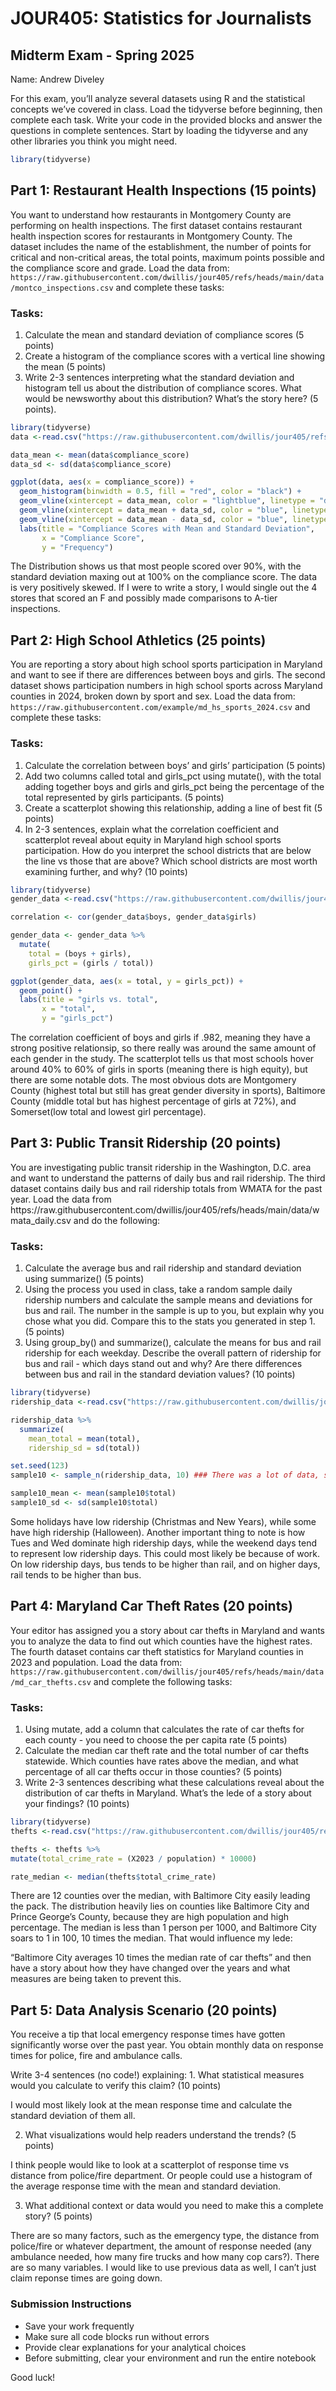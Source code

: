 # JOUR405: Statistics for Journalists
## Midterm Exam - Spring 2025

Name: Andrew Diveley

For this exam, you'll analyze several datasets using R and the statistical concepts we've covered in class. Load the tidyverse before beginning, then complete each task. Write your code in the provided blocks and answer the questions in complete sentences. Start by loading the tidyverse and any other libraries you think you might need.

```r
library(tidyverse)
```


## Part 1: Restaurant Health Inspections (15 points)

You want to understand how restaurants in Montgomery County are performing on health inspections. The first dataset contains restaurant health inspection scores for restaurants in Montgomery County. The dataset includes the name of the establishment, the number of points for critical and non-critical areas, the total points, maximum points possible and the compliance score and grade. Load the data from: `https://raw.githubusercontent.com/dwillis/jour405/refs/heads/main/data/montco_inspections.csv` and complete these tasks:

### Tasks:
1. Calculate the mean and standard deviation of compliance scores (5 points)
2. Create a histogram of the compliance scores with a vertical line showing the mean (5 points)
3. Write 2-3 sentences interpreting what the standard deviation and histogram tell us about the distribution of compliance scores. What would be newsworthy about this distribution? What's the story here? (5 points).

```r
library(tidyverse)
data <-read.csv("https://raw.githubusercontent.com/dwillis/jour405/refs/heads/main/data/montco_inspections.csv")

data_mean <- mean(data$compliance_score)
data_sd <- sd(data$compliance_score)

ggplot(data, aes(x = compliance_score)) +
  geom_histogram(binwidth = 0.5, fill = "red", color = "black") +
  geom_vline(xintercept = data_mean, color = "lightblue", linetype = "dashed", linewidth = 1) +
  geom_vline(xintercept = data_mean + data_sd, color = "blue", linetype = "dotted", linewidth = 1) +
  geom_vline(xintercept = data_mean - data_sd, color = "blue", linetype = "dotted", linewidth = 1) +
  labs(title = "Compliance Scores with Mean and Standard Deviation",
       x = "Compliance Score",
       y = "Frequency")
```


The Distribution shows us that most people scored over 90%, with the standard deviation maxing out at 100% on the compliance score.  The data is very positively skewed.  If I were to write a story, I would single out the 4 stores that scored an F and possibly made comparisons to A-tier inspections.

## Part 2: High School Athletics (25 points)

You are reporting a story about high school sports participation in Maryland and want to see if there are differences between boys and girls. The second dataset shows participation numbers in high school sports across Maryland counties in 2024, broken down by sport and sex. Load the data from: `https://raw.githubusercontent.com/example/md_hs_sports_2024.csv` and complete these tasks:

### Tasks:
1. Calculate the correlation between boys' and girls' participation (5 points)
2. Add two columns called total and girls_pct using mutate(), with the total adding together boys and girls and girls_pct being the percentage of the total represented by girls participants. (5 points)
3. Create a scatterplot showing this relationship, adding a line of best fit (5 points)
4. In 2-3 sentences, explain what the correlation coefficient and scatterplot reveal about equity in Maryland high school sports participation. How do you interpret the school districts that are below the line vs those that are above? Which school districts are most worth examining further, and why? (10 points)

```r
library(tidyverse)
gender_data <-read.csv("https://raw.githubusercontent.com/dwillis/jour405/refs/heads/main/data/md_hs_participation.csv")

correlation <- cor(gender_data$boys, gender_data$girls)

gender_data <- gender_data %>%
  mutate(
    total = (boys + girls),
    girls_pct = (girls / total))

ggplot(gender_data, aes(x = total, y = girls_pct)) +
  geom_point() +
  labs(title = "girls vs. total",
       x = "total",
       y = "girls_pct")
```

The correlation coefficient of boys and girls if .982, meaning they have a strong positive relationsip, so there really was around the same amount of each gender in the study.  The scatterplot tells us that most schools hover around 40% to 60% of girls in sports (meaning there is high equity), but there are some notable dots.  The most obvious dots are Montgomery County (highest total but still has great gender diversity in sports), Baltimore County (middle total but has highest percentage of girls at 72%), and Somerset(low total and lowest girl percentage).

## Part 3: Public Transit Ridership (20 points)

You are investigating public transit ridership in the Washington, D.C. area and want to understand the patterns of daily bus and rail ridership. The third dataset contains daily bus and rail ridership totals from WMATA for the past year. Load the data from https://raw.githubusercontent.com/dwillis/jour405/refs/heads/main/data/wmata_daily.csv and do the following:

### Tasks:
1. Calculate the average bus and rail ridership and standard deviation using summarize() (5 points)
2. Using the process you used in class, take a random sample daily ridership numbers and calculate the sample means and deviations for bus and rail. The number in the sample is up to you, but explain why you chose what you did. Compare this to the stats you generated in step 1. (5 points)
3. Using group_by() and summarize(), calculate the means for bus and rail ridership for each weekday. Describe the overall pattern of ridership for bus and rail - which days stand out and why? Are there differences between bus and rail in the standard deviation values? (10 points)


```r
library(tidyverse)
ridership_data <-read.csv("https://raw.githubusercontent.com/dwillis/jour405/refs/heads/main/data/wmata_daily.csv")

ridership_data %>%
  summarize(
    mean_total = mean(total),
    ridership_sd = sd(total))

set.seed(123)
sample10 <- sample_n(ridership_data, 10) ### There was a lot of data, so 5 felt like too little,

sample10_mean <- mean(sample10$total)
sample10_sd <- sd(sample10$total)

```

Some holidays have low ridership (Christmas and New Years), while some have high ridership (Halloween).  Another important thing to note is how Tues and Wed dominate high ridership days, while the weekend days tend to represent low ridership days.  This could most likely be because of work. On low ridership days, bus tends to be higher than rail, and on higher days, rail tends to be higher than bus.

## Part 4: Maryland Car Theft Rates (20 points)

Your editor has assigned you a story about car thefts in Maryland and wants you to analyze the data to find out which counties have the highest rates. The fourth dataset contains car theft statistics for Maryland counties in 2023 and population. Load the data from: `https://raw.githubusercontent.com/dwillis/jour405/refs/heads/main/data/md_car_thefts.csv` and complete the following tasks:

### Tasks:
1. Using mutate, add a column that calculates the rate of car thefts for each county - you need to choose the per capita rate (5 points)
2. Calculate the median car theft rate and the total number of car thefts statewide. Which counties have rates above the median, and what percentage of all car thefts occur in those counties? (5 points)
3. Write 2-3 sentences describing what these calculations reveal about the distribution of car thefts in Maryland. What's the lede of a story about your findings? (10 points)


```r
library(tidyverse)
thefts <-read.csv("https://raw.githubusercontent.com/dwillis/jour405/refs/heads/main/data/md_car_thefts.csv")

thefts <- thefts %>%
mutate(total_crime_rate = (X2023 / population) * 10000)

rate_median <- median(thefts$total_crime_rate)

```

There are 12 counties over the median, with Baltimore City easily leading the pack.  The distribution heavily lies on counties like Baltimore City and Prince George's County, because they are high population and high percentage.  The median is less than 1 person per 1000, and Baltimore City soars to 1 in 100, 10 times the median.  That would influence my lede:

"Baltimore City averages 10 times the median rate of car thefts" and then have a story about how they have changed over the years and what measures are being taken to prevent this.

## Part 5: Data Analysis Scenario (20 points)

You receive a tip that local emergency response times have gotten significantly worse over the past year. You obtain monthly data on response times for police, fire and ambulance calls.

Write 3-4 sentences (no code!) explaining:
1. What statistical measures would you calculate to verify this claim? (10 points)

I would most likely look at the mean response time and calculate the standard deviation of them all.

2. What visualizations would help readers understand the trends? (5 points)

I think people would like to look at a scatterplot of response time vs distance from police/fire department.  Or people could use a histogram of the average response time with the mean and standard deviation.

3. What additional context or data would you need to make this a complete story? (5 points)

There are so many factors, such as the emergency type, the distance from police/fire or whatever department, the amount of response needed (any ambulance needed, how many fire trucks and how many cop cars?).  There are so many variables.  I would like to use previous data as well, I can't just claim reponse times are going down.

### Submission Instructions
- Save your work frequently
- Make sure all code blocks run without errors
- Provide clear explanations for your analytical choices
- Before submitting, clear your environment and run the entire notebook

Good luck!
